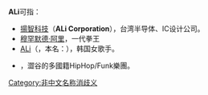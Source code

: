 '''ALi'''可指：
*[[揚智科技|揚智科技]]（'''ALi Corporation'''），台湾半导体、IC设计公司。
*[[穆罕默德·阿里|穆罕默德·阿里]]，一代拳王
*[[ALi_(歌手)|ALi]]（{{kor|k='''알리'''|link=no}}，本名：{{kor|k='''조용진'''|link=no}}），韩国女歌手。
*{{tsl|ja|今村怜央|今村怜央|ALI}}，澀谷的多國籍HipHop/Funk樂團。

{{消歧义}}

[[Category:非中文名称消歧义|Category:非中文名称消歧义]]